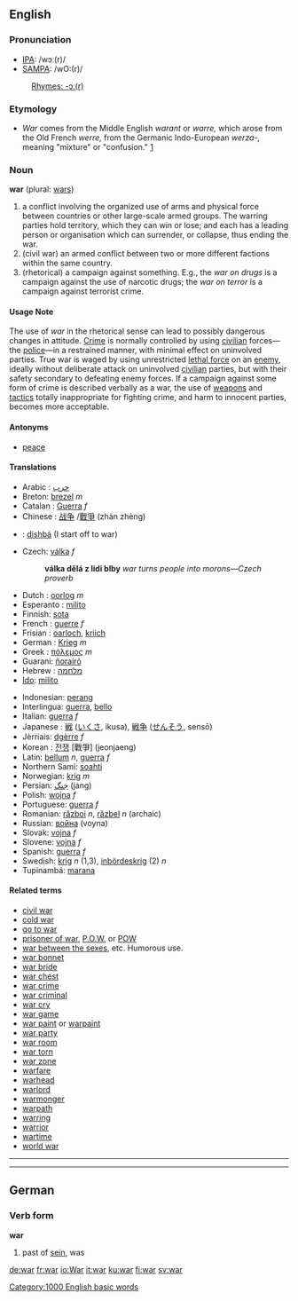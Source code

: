 ==English==

===Pronunciation===
*[[w:IPA|IPA]]: /wɔː(r)/
*[[w:SAMPA|SAMPA]]: /wO:(r)/
:[[rhymes:English:-ɔː(r)|Rhymes: -ɔː(r)]]

===Etymology===
*''War'' comes from the Middle English ''warant'' or ''warre,'' which arose from the Old French ''werre,'' from the Germanic Indo-European ''werza-,'' meaning "mixture" or "confusion."  [http://dictionary.reference.com/search?q=war]

===Noun===
'''war''' (plural: [[wars]])

# a conflict involving the organized use of arms and physical force between countries or other large-scale armed groups. The warring parties hold territory, which they can win or lose; and each has a leading person or organisation which can surrender, or collapse, thus ending the war.
# (civil war) an armed conflict between two or more different factions within the same country.
# (rhetorical) a campaign against something. E.g., the ''war on drugs'' is a campaign against the use of narcotic drugs; the ''war on terror'' is a campaign against terrorist crime.

====Usage Note====
The use of ''war'' in the rhetorical sense can lead to possibly dangerous changes in attitude. [[Crime]] is normally controlled by using [[civilian]] forces&mdash;the [[police]]&mdash;in a restrained manner, with minimal effect on uninvolved parties. True war is waged by using unrestricted [[lethal force]] on an [[enemy]], ideally without deliberate attack on uninvolved [[civilian]] parties, but with their safety secondary to defeating enemy forces. If a campaign against some form of crime is described verbally as a war, the use of [[weapon]]s and [[tactics]] totally inappropriate for fighting crime, and harm to innocent parties, becomes more acceptable.

====Antonyms====
*[[peace]]

====Translations====
{{Top}}
*Arabic : [[حرب]]
*Breton: [[brezel]] ''m''
*Catalan : [[Guerra]] ''f''
*Chinese : [[战争]] /[[戰爭]] (zhàn zhèng)
*{{apc}}: [[dishbá]] (I start off to war)
*Czech: [[válka]] ''f''
*: '''válka dělá z lidi blby''' ''war turns people into morons&mdash;Czech proverb''
*Dutch : [[oorlog]] ''m''
*Esperanto : [[milito]]
*Finnish: [[sota]]
*French : [[guerre]] ''f''
*Frisian : [[oarloch]], [[kriich]]
*German : [[Krieg]] ''m''
*Greek : [[:el:πόλεμος|πόλεμος]] ''m''
*Guarani: [[ñorairõ]]
*Hebrew : [[מלחמה]]
*[[Ido]]: [[milito]]
{{Mid}}
*Indonesian: [[perang]]
*Interlingua: [[guerra]], [[bello]]
*Italian: [[guerra]] ''f''
*Japanese : [[戦]] ([[いくさ]], ikusa), [[戦争]] ([[せんそう]], sensō)
*Jèrriais: [[dgèrre]] ''f''
*Korean : [[전쟁]] [戰爭] (jeonjaeng)
*Latin: [[bellum]] ''n'', [[guerra]] ''f''
*Northern Sami: [[soahti]]
*Norwegian: [[krig]] ''m''
*Persian: [[جنگ]] (jang)
*Polish: [[wojna]] ''f''
*Portuguese: [[guerra]] ''f''
*Romanian: [[război]] ''n'', [[răzbel]] ''n'' (archaic)
*Russian: [[война]] (voyna)
*Slovak: [[vojna#Slovak|vojna]] ''f''
*Slovene: [[vojna]] ''f''
*Spanish: [[guerra]] ''f''
*Swedish: [[krig]] ''n'' (1,3), [[inbördeskrig]] (2) ''n''
*Tupinambá: [[marana]]
{{Bottom}}

====Related terms====
*[[civil war]]
*[[cold war]]
*[[go to war]]
*[[prisoner of war]], [[P.O.W.]] or [[POW]]
*[[war between the sexes]], etc. Humorous use.
*[[war bonnet]]
*[[war bride]]
*[[war chest]]
*[[war crime]]
*[[war criminal]]
*[[war cry]]
*[[war game]]
*[[war paint]] or [[warpaint]]
*[[war party]]
*[[war room]]
*[[war torn]]
*[[war zone]]
*[[warfare]]
*[[warhead]]
*[[warlord]]
*[[warmonger]]
*[[warpath]]
*[[warring]]
*[[warrior]]
*[[wartime]]
*[[world war]]

----

----

==German==
===Verb form===
'''war'''

# past of [[sein]], was

[[Category:1000 English basic words]]

[[de:war]]
[[fr:war]]
[[io:War]]
[[it:war]]
[[ku:war]]
[[fi:war]]
[[sv:war]]
